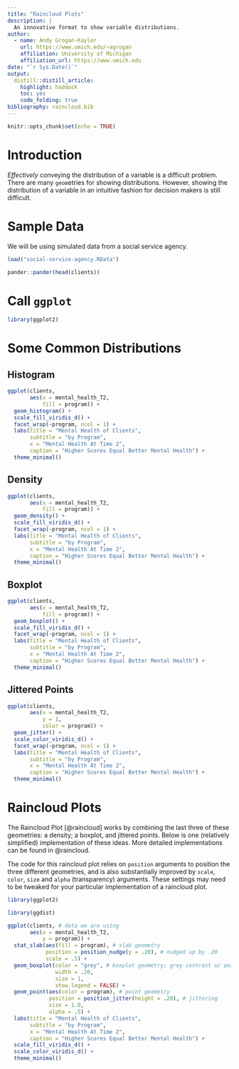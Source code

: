 ```yaml
---
title: "Raincloud Plots"
description: |
  An innovative format to show variable distributions.
author:
  - name: Andy Grogan-Kaylor 
    url: https://www.umich.edu/~agrogan
    affiliation: University of Michigan
    affiliation_url: https://www.umich.edu
date: "`r Sys.Date()`"
output: 
  distill::distill_article:
    highlight: haddock
    toc: yes
    code_folding: true
bibliography: raincloud.bib
---
```


```r

knitr::opts_chunk$set(echo = TRUE)

```

# Introduction

*Effectively* conveying the distribution of a variable is a difficult problem. There are many `geom`etries for showing distributions. However, showing the distribution of a variable in an intuitive fashion for decision makers is still difficult.

# Sample Data

We will be using simulated data from a social service agency.

```r

load("social-service-agency.RData")

pander::pander(head(clients))

```

# Call `ggplot`

```r

library(ggplot2)

```

# Some Common Distributions

## Histogram

```r

ggplot(clients,
       aes(x = mental_health_T2,
           fill = program)) + 
  geom_histogram() +
  scale_fill_viridis_d() +
  facet_wrap(~program, ncol = 1) +
  labs(title = "Mental Health of Clients",
       subtitle = "by Program",
       x = "Mental Health At Time 2",
       caption = "Higher Scores Equal Better Mental Health") +
  theme_minimal()

```

## Density

```r

ggplot(clients,
       aes(x = mental_health_T2,
           fill = program)) + 
  geom_density() +
  scale_fill_viridis_d() +
  facet_wrap(~program, ncol = 1) +
  labs(title = "Mental Health of Clients",
       subtitle = "by Program",
       x = "Mental Health At Time 2", 
       caption = "Higher Scores Equal Better Mental Health") +
  theme_minimal()

```

## Boxplot

```r

ggplot(clients,
       aes(x = mental_health_T2,
           fill = program)) + 
  geom_boxplot() +
  scale_fill_viridis_d() +
  facet_wrap(~program, ncol = 1) +
  labs(title = "Mental Health of Clients",
       subtitle = "by Program",
       x = "Mental Health At Time 2",
       caption = "Higher Scores Equal Better Mental Health") +
  theme_minimal()

```

## Jittered Points

```r

ggplot(clients,
       aes(x = mental_health_T2,
           y = 1,
           color = program)) + 
  geom_jitter() +
  scale_color_viridis_d() +
  facet_wrap(~program, ncol = 1) +
  labs(title = "Mental Health of Clients",
       subtitle = "by Program",
       x = "Mental Health At Time 2", 
       caption = "Higher Scores Equal Better Mental Health") +
  theme_minimal()

```

# Raincloud Plots

The Raincloud Plot [@raincloud] works by combining the last three of these geometries: a density; a boxplot, and jittered points. Below is one (relatively simplified) implementation of these ideas. More detailed implementations can be found in @raincloud.

The code for this raincloud plot relies on `position` arguments to position the three different geometries, and is also substantially improved by `scale`, `color`, `size` and `alpha` (transparency) arguments. These settings may need to be tweaked for your particular implementation of a raincloud plot.

```r

library(ggplot2)

library(ggdist)

ggplot(clients, # data we are using
       aes(x = mental_health_T2,
           y = program)) +
  stat_slab(aes(fill = program), # slab geometry
            position = position_nudge(y = .20), # nudged up by .20
            scale = .5) +
  geom_boxplot(color = "grey", # boxplot geometry; grey contrast w/ points
               width = .20,
               size = 1,
               show.legend = FALSE) +
  geom_point(aes(color = program), # point geometry
             position = position_jitter(height = .20), # jittering
             size = 1.0,
             alpha = .5) +
  labs(title = "Mental Health of Clients",
       subtitle = "by Program",
       x = "Mental Health At Time 2",
       caption = "Higher Scores Equal Better Mental Health") +
  scale_fill_viridis_d() + 
  scale_color_viridis_d() + 
  theme_minimal() 

```

